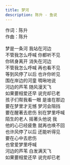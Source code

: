 ```yaml
---
title: 梦河
description: 陈升 - 鱼说
---
```


作词：陈升<br />作曲：陈升<br /><br />梦是一条河 我站在河边<br />不管我怎么呼喊 你都听不见<br />你转身离开 消失在河边<br />不管我怎么呼喊 再也看不见<br />等到风停了以后 也许你听见<br />围在岸边的河童 啁啾地说<br />河边的芦苇 随风漫天飞<br />如果要相爱还早 说完却已老<br />孩子们帮我看一眼 是谁在那边<br />要在梦里才无憾 梦河会阻挡<br />要在醒著去悲伤 别在梦里呼喊<br />陌生的老人 摇著头他说 我<br />他的心已经疲惫 就再也唤不回<br />也许风停了以后 还能听得见<br />要在心中去悲伤<br />也曾爱梦里呼喊<br />河边的芦苇 白发满天飞<br />如果要相爱还早 说完却已老
